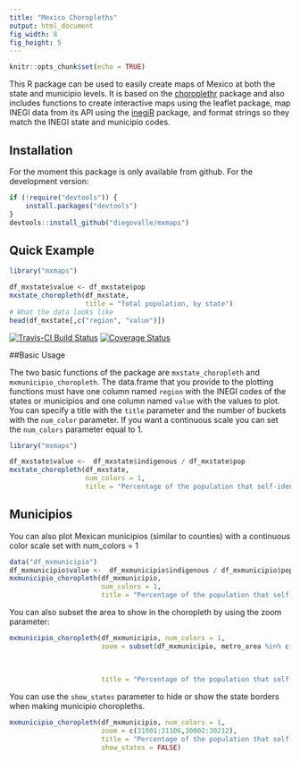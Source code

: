 ```yaml
---
title: "Mexico Choropleths"
output: html_document
fig_width: 8
fig_height: 5
---
```


```r
knitr::opts_chunk$set(echo = TRUE)
```

This R package can be used to easily create maps of Mexico at both the state and municipio levels. It is based on the [choroplethr](https://cran.r-project.org/web/packages/choroplethr/index.html) package and also includes functions to create interactive maps using the leaflet package, map INEGI data from its API using the [inegiR](https://github.com/Eflores89/inegiR) package, and format strings so they match the INEGI state and municipio codes.


## Installation

For the moment this package is only available from github. For the development version:

```r
if (!require("devtools")) {
    install.packages("devtools")
}
devtools::install_github("diegovalle/mxmaps")
```

## Quick Example

```r
library("mxmaps")

df_mxstate$value <- df_mxstate$pop
mxstate_choropleth(df_mxstate,
                   title = "Total population, by state") 
# What the data looks like
head(df_mxstate[,c("region", "value")])
```

[![Travis-CI Build Status](https://travis-ci.org/diegovalle/mxmaps.svg?branch=master)](https://travis-ci.org/diegovalle/mxmaps) 
[![Coverage Status](https://coveralls.io/repos/github/diegovalle/mxmaps/badge.svg?branch=master)](https://coveralls.io/github/diegovalle/mxmaps?branch=master)

##Basic Usage

The two basic functions of the package are ```mxstate_choropleth``` and ```mxmunicipio_choropleth```. The data.frame that you provide to the plotting functions must have one column named ```region``` with the INEGI codes of the states or municipios and one column named ```value``` with the values to plot. You can specify a title with the ```title``` parameter and the number of buckets with the ```num_color``` parameter. If you want a continuous scale you can set the ```num_colors``` parameter equal to 1.

```r
library("mxmaps")

df_mxstate$value <-  df_mxstate$indigenous / df_mxstate$pop 
mxstate_choropleth(df_mxstate, 
                   num_colors = 1,
                   title = "Percentage of the population that self-identifies as indigenous")
```

## Municipios

You can also plot Mexican municipios (similar to counties) with a continuous color scale set with num_colors = 1

```r
data("df_mxmunicipio")
df_mxmunicipio$value <-  df_mxmunicipio$indigenous / df_mxmunicipio$pop 
mxmunicipio_choropleth(df_mxmunicipio, 
                       num_colors = 1,
                       title = "Percentage of the population that self-identifies as indigenous")

```

You can also subset the area to show in the choropleth by using the zoom parameter:

```r

mxmunicipio_choropleth(df_mxmunicipio, num_colors = 1,
                       zoom = subset(df_mxmunicipio, metro_area %in% c("Valle de México",
                                                                       "Puebla-Tlaxcala",
                                                                       "Cuernavaca",
                                                                       "Toluca"))$region,
                       title = "Percentage of the population that self-identifies as indigenous") 
```

You can use the ```show_states``` parameter to hide or show the state borders when making municipio choropleths.

```r
mxmunicipio_choropleth(df_mxmunicipio, num_colors = 1,
                       zoom = c(31001:31106,30002:30212),
                       title = "Percentage of the population that self-identifies\nas indigenous in Yucatán and Veracruz",
                       show_states = FALSE)
```
